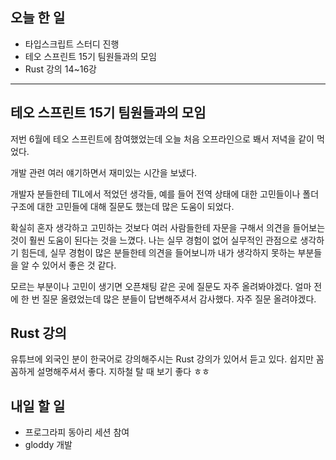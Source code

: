 ## 오늘 한 일

- 타입스크립트 스터디 진행
- 테오 스프린트 15기 팀원들과의 모임
- Rust 강의 14~16강

---

## 테오 스프린트 15기 팀원들과의 모임

저번 6월에 테오 스프린트에 참여했었는데 오늘 처음 오프라인으로 봬서 저녁을 같이 먹었다.

개발 관련 여러 얘기하면서 재미있는 시간을 보냈다.

개발자 분들한테 TIL에서 적었던 생각들, 예를 들어 전역 상태에 대한 고민들이나 폴더 구조에 대한 고민들에 대해 질문도 했는데 많은 도움이 되었다.

확실히 혼자 생각하고 고민하는 것보다 여러 사람들한테 자문을 구해서 의견을 들어보는 것이 훨씬 도움이 된다는 것을 느꼈다. 나는 실무 경험이 없어 실무적인 관점으로 생각하기 힘든데, 실무 경험이 많은 분들한테 의견을 들어보니까 내가 생각하지 못하는 부분들을 알 수 있어서 좋은 것 같다.

모르는 부분이나 고민이 생기면 오픈채팅 같은 곳에 질문도 자주 올려봐야겠다. 얼마 전에 한 번 질문 올렸었는데 많은 분들이 답변해주셔서 감사했다. 자주 질문 올려야겠다.

## Rust 강의

유튜브에 외국인 분이 한국어로 강의해주시는 Rust 강의가 있어서 듣고 있다. 쉽지만 꼼꼼하게 설명해주셔서 좋다. 지하철 탈 때 보기 좋다 ㅎㅎ

<Youtube id="JUowp7swKP4" />

## 내일 할 일

- 프로그라피 동아리 세션 참여
- gloddy 개발
